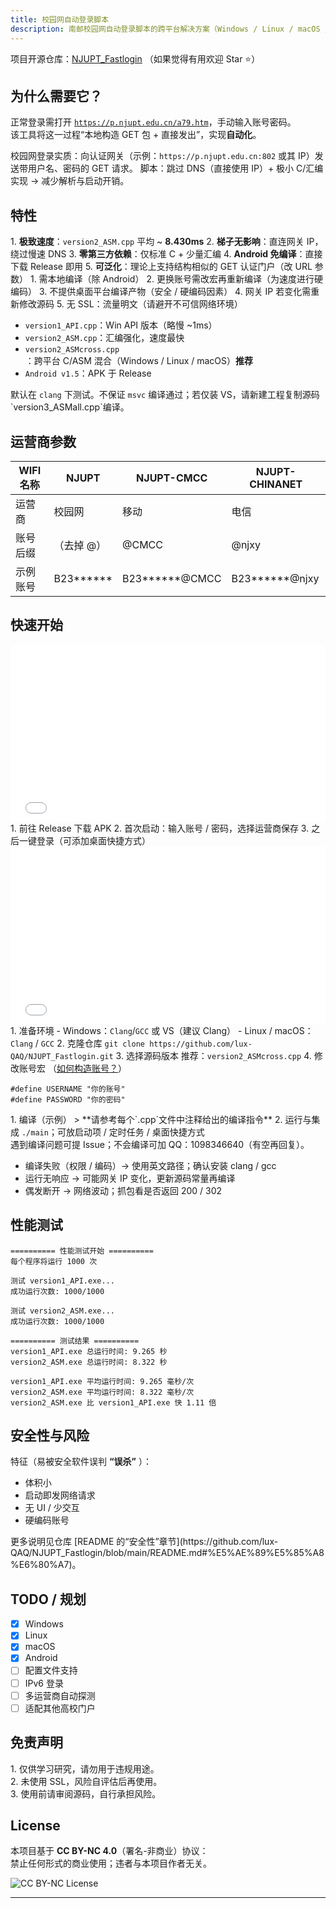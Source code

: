 ```yaml
---
title: 校园网自动登录脚本
description: 南邮校园网自动登录脚本的跨平台解决方案（Windows / Linux / macOS / Android）
---
```



<Aside type="note" title="项目地址">
项目开源仓库：<a href="https://github.com/lux-QAQ/NJUPT_Fastlogin" target="_blank">NJUPT_Fastlogin</a> （如果觉得有用欢迎 Star ⭐）
</Aside>

## 为什么需要它？

正常登录需打开 <code>https://p.njupt.edu.cn/a79.htm</code>，手动输入账号密码。  
该工具将这一过程“本地构造 GET 包 + 直接发出”，实现**自动化**。

<Aside type="tip" title="原理简介">
校园网登录实质：向认证网关（示例：<code>https://p.njupt.edu.cn:802</code> 或其 IP）发送带用户名、密码的 GET 请求。  
脚本：跳过 DNS（直接使用 IP）+ 极小 C/汇编实现 → 减少解析与启动开销。
</Aside>

## 特性

<Tabs>
  <TabItem label="优点">
  1. <strong>极致速度</strong>：<code>version2_ASM.cpp</code> 平均 ~ <strong>8.430ms</strong>  
  2. <strong>梯子无影响</strong>：直连网关 IP，绕过慢速 DNS  
  3. <strong>零第三方依赖</strong>：仅标准 C + 少量汇编  
  4. <strong>Android 免编译</strong>：直接下载 Release 即用  
  5. <strong>可泛化</strong>：理论上支持结构相似的 GET 认证门户（改 URL 参数）
  </TabItem>

  <TabItem label="缺点">
  1. 需本地编译（除 Android）  
  2. 更换账号需改宏再重新编译（为速度进行硬编码）  
  3. 不提供桌面平台编译产物（安全 / 硬编码因素）  
  4. 网关 IP 若变化需重新修改源码  
  5. 无 SSL：流量明文（请避开不可信网络环境）
  </TabItem>

  <TabItem label="版本说明">
  <ul>
    <li><code>version1_API.cpp</code>：Win API 版本（略慢 ~1ms）</li>
    <li><code>version2_ASM.cpp</code>：汇编强化，速度最快</li>
    <li><code>version2_ASMcross.cpp</code>：跨平台 C/ASM 混合（Windows / Linux / macOS）<strong>推荐</strong></li>
    <li><code>Android v1.5</code>：APK 于 Release</li>
  </ul>
  <Aside type="note">
  默认在 <code>clang</code> 下测试。不保证 <code>msvc</code> 编译通过；若仅装 VS，请新建工程复制源码`version3_ASMall.cpp`编译。
  </Aside>
  </TabItem>
</Tabs>

## 运营商参数

| WIFI 名称 | NJUPT | NJUPT-CMCC | NJUPT-CHINANET |
| --------- | ----- | ---------- | -------------- |
| 运营商    | 校园网 | 移动       | 电信           |
| 账号后缀  | （去掉 @） | @CMCC | @njxy |
| 示例账号  | B23****** | B23******@CMCC | B23******@njxy |



## 快速开始

<Tabs>
  <TabItem label="Android">
  <div style="position: relative; padding-bottom: 56.25%; height: 0; overflow: hidden; max-width: 100%; height: auto;">
    <iframe style="position: absolute; top: 0; left: 0; width: 100%; height: 100%;" src="//player.bilibili.com/player.html?aid=114126038762288&bvid=BV1MuRWY4Ema&cid=28759034574&page=1" frameborder="0" allowfullscreen></iframe>
  </div>
  <Steps>
  1. 前往 Release 下载 APK  
  2. 首次启动：输入账号 / 密码，选择运营商保存  
  3. 之后一键登录（可添加桌面快捷方式）
  </Steps>
  </TabItem>

  <TabItem label="Windows / Linux / macOS">
  <div style="position: relative; padding-bottom: 56.25%; height: 0; overflow: hidden; max-width: 100%; height: auto;">
    <iframe style="position: absolute; top: 0; left: 0; width: 100%; height: 100%;" src="//player.bilibili.com/player.html?aid=114126038762357&bvid=BV1MuRWY4E2b&cid=28759034829&page=1" frameborder="0" allowfullscreen></iframe>
  </div>
  <Steps>
  1. 准备环境  
     - Windows：<code>Clang</code>/<code>GCC</code> 或 VS（建议 Clang）  
     - Linux / macOS：<code>Clang</code> / <code>GCC</code>
  2. 克隆仓库  
     <code>git clone https://github.com/lux-QAQ/NJUPT_Fastlogin.git</code>
  3. 选择源码版本  
     推荐：<code>version2_ASMcross.cpp</code>
  4. 修改账号宏 （<a href="#运营商参数">如何构造账号？</a>）  
     <pre><code class="language-cpp">#define USERNAME "你的账号" 
#define PASSWORD "你的密码"</code></pre>
  1. 编译（示例）  
     > **请参考每个`.cpp`文件中注释给出的编译指令**
  2. 运行与集成  
     <code>./main</code>；可放启动项 / 定时任务 / 桌面快捷方式
  </Steps>
  <Aside type="note">
  遇到编译问题可提 Issue；不会编译可加 QQ：1098346640（有空再回复）。
  </Aside>
  </TabItem>

  <TabItem label="常见问题">
    <ul>
      <li>编译失败（权限 / 编码）→ 使用英文路径；确认安装 clang / gcc</li>
      <li>运行无响应 → 可能网关 IP 变化，更新源码常量再编译</li>
      <li>偶发断开 → 网络波动；抓包看是否返回 200 / 302</li>
    </ul>
  </TabItem>
</Tabs>

## 性能测试

```shell
========== 性能测试开始 ==========
每个程序将运行 1000 次

测试 version1_API.exe...
成功运行次数: 1000/1000

测试 version2_ASM.exe...
成功运行次数: 1000/1000

========== 测试结果 ==========
version1_API.exe 总运行时间: 9.265 秒
version2_ASM.exe 总运行时间: 8.322 秒

version1_API.exe 平均运行时间: 9.265 毫秒/次
version2_ASM.exe 平均运行时间: 8.322 毫秒/次
version2_ASM.exe 比 version1_API.exe 快 1.11 倍
```



## 安全性与风险



特征（易被安全软件误判 **“误杀”** ）：
- 体积小
- 启动即发网络请求
- 无 UI / 少交互
- 硬编码账号

<Aside type="tip">
更多说明见仓库 [README 的“安全性”章节](https://github.com/lux-QAQ/NJUPT_Fastlogin/blob/main/README.md#%E5%AE%89%E5%85%A8%E6%80%A7)。
</Aside>

## TODO / 规划

- [x] Windows
- [x] Linux
- [x] macOS
- [x] Android
- [ ] 配置文件支持
- [ ] IPv6 登录
- [ ] 多运营商自动探测
- [ ] 适配其他高校门户

## 免责声明

<Aside type="caution">
1. 仅供学习研究，请勿用于违规用途。<br/>
2. 未使用 SSL，风险自评估后再使用。<br/>
3. 使用前请审阅源码，自行承担风险。
</Aside>

## License

本项目基于 <strong>CC BY-NC 4.0</strong>（署名-非商业）协议：  
禁止任何形式的商业使用；违者与本项目作者无关。

![CC BY-NC License](https://licensebuttons.net/l/by-nc/4.0/88x31.png)

---